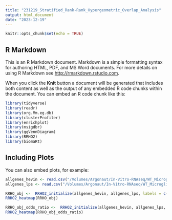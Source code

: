 ```yaml
---
title: "231219_Stratified_Rank-Rank_Hypergeometric_Overlap_Analysis"
output: html_document
date: "2023-12-19"
---
```


```r
knitr::opts_chunk$set(echo = TRUE)
```

## R Markdown

This is an R Markdown document. Markdown is a simple formatting syntax for authoring HTML, PDF, and MS Word documents. For more details on using R Markdown see <http://rmarkdown.rstudio.com>.

When you click the **Knit** button a document will be generated that includes both content as well as the output of any embedded R code chunks within the document. You can embed an R code chunk like this:

```r
library(tidyverse)
library(readr)
library(org.Mm.eg.db)
library(clusterProfiler)
library(enrichplot)
library(msigdbr)
library(ggVennDiagram)
library(RRHO2)
library(biomaRt)
```

## Including Plots

You can also embed plots, for example:

```r
allgenes_hevin <- read.csv("/Volumes/Argonaut/In-Vitro-RNAseq/WT_Microglia/Stratified_RRHO_Analysis/CSVs/Hevin_all_genes.csv")
allgenes_lps <- read.csv("/Volumes/Argonaut/In-Vitro-RNAseq/WT_Microglia/Stratified_RRHO_Analysis/CSVs/LPS_all_genes.csv")
```

```r
RRHO_obj <-  RRHO2_initialize(allgenes_hevin, allgenes_lps, labels = c("Hevin treated", "LPS treated"), log10.ind=TRUE)
RRHO2_heatmap(RRHO_obj)
```

```r
RRHO_obj_odds_ratio <-  RRHO2_initialize(allgenes_hevin, allgenes_lps, labels = c("Hevin treated", "LPS treated"), log10.ind=TRUE, method = "fisher")
RRHO2_heatmap(RRHO_obj_odds_ratio)
```





